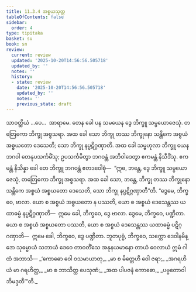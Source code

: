 ```yaml
---
title: 11.3.4 အစ္စယသုတ္တ
tableOfContents: false
sidebar:
  order: 4
type: tipitaka
basket: su
book: sn
review:
  current: review
  updated: '2025-10-20T14:56:56.505718'
  updated_by: ''
  notes: ''
  history:
  - state: review
    date: '2025-10-20T14:56:56.505718'
    updated_by: ''
    notes: ''
    previous_state: draft
---
```



<DynamicBreadcrumb />


<ReviewStatus review={frontmatter.review} showDetails={true} />

<HypothesisAnnotation frontmatter={frontmatter} />

<Division number="270" book="sn" e="ch" v="18" p="319">

<Paragraph number="1693" book="sn">
သာဝတ္ထိယံ …ပေ…  အာရာမေ. တေန ခေါ ပန သမယေန ဒွေ ဘိက္ခူ သမ္ပယောဇေသုံ. တတြေကော ဘိက္ခု အစ္စသရာ. အထ ခေါ သော ဘိက္ခု တဿ ဘိက္ခုနော သန္တိကေ အစ္စယံ အစ္စယတော ဒေသေတိ; သော ဘိက္ခု နပ္ပဋိဂ္ဂဏှာတိ. အထ ခေါ သမ္ဗဟုလာ ဘိက္ခူ ယေန ဘဂဝါ တေနုပသင်္ကမိံသု; ဥပသင်္ကမိတွာ ဘဂဝန္တံ အဘိဝါဒေတွာ ဧကမန္တံ နိသီဒိံသု. ဧကမန္တံ နိသိန္နာ ခေါ တေ ဘိက္ခူ ဘဂဝန္တံ ဧတဒဝေါစုံ—  “ဣဓ, ဘန္တေ, ဒွေ ဘိက္ခူ သမ္ပယောဇေသုံ, တတြေကော ဘိက္ခု အစ္စသရာ. အထ ခေါ သော, ဘန္တေ, ဘိက္ခု တဿ ဘိက္ခုနော သန္တိကေ အစ္စယံ အစ္စယတော ဒေသေတိ, သော ဘိက္ခု နပ္ပဋိဂ္ဂဏှာတီ”တိ.
</Paragraph>

<Paragraph number="1694" book="sn">
“ဒွေမေ, ဘိက္ခဝေ, ဗာလာ. ယော စ အစ္စယံ အစ္စယတော န ပဿတိ, ယော စ အစ္စယံ ဒေသေန္တဿ ယထာဓမ္မံ နပ္ပဋိဂ္ဂဏှာတိ—  ဣမေ ခေါ, ဘိက္ခဝေ, ဒွေ ဗာလာ. ဒွေမေ, ဘိက္ခဝေ, ပဏ္ဍိတာ. ယော စ အစ္စယံ အစ္စယတော ပဿတိ, ယော စ အစ္စယံ ဒေသေန္တဿ ယထာဓမ္မံ ပဋိဂ္ဂဏှာတိ—  ဣမေ ခေါ, ဘိက္ခဝေ, ဒွေ ပဏ္ဍိတာ.
</Paragraph>

<Paragraph number="1695" book="sn">
ဘူတပုဗ္ဗံ, ဘိက္ခဝေ, သက္ကော ဒေဝါနမိန္ဒော သုဓမ္မာယံ သဘာယံ ဒေဝေ တာဝတိံသေ အနုနယမာနော တာယံ ဝေလာယံ ဣမံ ဂါထံ အဘာသိ—
</Paragraph>

<Paragraph number="1696" type="verses" book="sn">
_‘ကောဓော ဝေါ ဝသမာယာတု,_  
_မာ စ မိတ္တေဟိ ဝေါ ဇရာ;_  
_အဂရဟိယံ မာ ဂရဟိတ္ထ,_  
_မာ စ ဘာသိတ္ထ ပေသုဏံ;_  
_အထ ပါပဇနံ ကောဓော,_  
_ပဗ္ဗတောဝါဘိမဒ္ဒတီ’”တိ._
</Paragraph>
</Division>